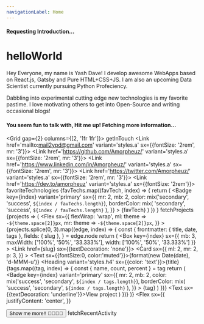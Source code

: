 ```yaml
---
navigationLabel: Home
---
```




<Flex><Spinner height='30' /><h4>Requesting Introduction...</h4></Flex>

# helloWorld
<Message variant='success' mb={2}>
  <Text variant='styles.h4'>Hey Everyone, my name is Yash Dave!</Text>
  I develop awesome WebApps based on React.js, Gatsby and Pure HTML+CSS+JS. I am also an upcoming Data Scientist currently pursuing Python Profeciency.
</Message>

<Message variant='success' mb={2}>Dabbling into experimental cutting edge new technologies is my favorite pastime. I love motivating others to get into Open-Source and writing occasional blogs!</Message>
<br />
<Flex><Spinner height='30' /><h4>You seem fun to talk with, Hit me up! Fetching more information...</h4></Flex>

<Grid gap={2} columns={[2, '1fr 1fr']}>
  <Box>
    <Heading variant='styles.h2' sx={{mb:0}}>getInTouch</Heading>
    <Link href='mailto:mail2ypd@gmail.com' variant='styles.a' sx={{fontSize: '2rem', mr: '3'}}><FontAwesomeIcon icon={faEnvelopeSquare} /></Link>
    <Link href='https://github.com/Amorpheuz/' variant='styles.a' sx={{fontSize: '2rem', mr: '3'}}><FontAwesomeIcon icon={faGithubSquare} /></Link>
    <Link href='https://www.linkedin.com/in/Amorpheuz/' variant='styles.a' sx={{fontSize: '2rem', mr: '3'}}><FontAwesomeIcon icon={faLinkedin} /></Link>
    <Link href='https://twitter.com/Amorpheuz/' variant='styles.a' sx={{fontSize: '2rem', mr: '3'}}><FontAwesomeIcon icon={faTwitterSquare} /></Link>
    <Link href='https://dev.to/amorpheuz' variant='styles.a' sx={{fontSize: '2rem'}}><FontAwesomeIcon icon={faDev} /></Link>
  </Box>
  <Box>
    <Heading variant='styles.h2' sx={{mb:0}}>favoriteTechnologies</Heading>
    {favTechs.map((favTech, index) => {
        return (
          <Badge
            key={index}
            variant='primary'
            sx={{
              mr: 2,
              mb: 2,
              color: mix('secondary', 'success', `${index / favTechs.length}`),
              borderColor: mix(
                'secondary',
                'success',
                `${index / favTechs.length}`
              ),
            }}
          >
            {favTech}
          </Badge>
        )
      })
    }
  </Box>
</Grid>
<Heading variant='styles.h2'>fetchProjects</Heading>
<SourceList filter='projects'>
  {projects => (
    <Flex
      sx={{
        flexWrap: 'wrap',
        ml: theme => `-${theme.space[2]}px`,
        mr: theme => `-${theme.space[2]}px`,
      }}
    >
      {projects.splice(0, 3).map((edge, index) => {
        const {
          frontmatter: { title, date, tags },
          fields: { slug },
        } = edge.node
        return (
          <Box
            key={index}
            sx={{ mb: 3, maxWidth: ['100%', '50%', '33.333%'], width: ['100%', '50%', '33.333%'] }}
          >
            <Link href={slug} sx={{textDecoration: 'none'}}>
              <Card
                sx={{
                  ml: 2, 
                  mr: 2,
                  p: 3,
                }}
              > 
                <Text sx={{fontSize:0, color:'muted'}}>{format(new Date(date), 'd-MMM-u')}</Text>
                <Heading variant='styles.h4' sx={{color: 'text'}}>{title}</Heading>
                {tags.map((tag, index) => {
                  const { name, count, percent } = tag
                  return (
                    <Badge
                      key={index}
                      variant='primary'
                      sx={{
                        mr: 2,
                        mb: 2,
                        color: mix('success', 'secondary', `${index / tags.length}`),
                        borderColor: mix(
                          'success',
                          'secondary',
                          `${index / tags.length}`
                        ),
                      }}
                    >
                      {tag}
                    </Badge>
                  )
                })}
                <Text sx={{textDecoration: 'underline'}}>View project</Text>
              </Card>
            </Link>
          </Box>
        )
      })}
    </Flex>
  )}
</SourceList>
<Flex 
  sx={{
    justifyContent: 'center',
  }}
>
  <Button as='a' mr={2} href='/projects' variant='primary' >Show me more!! 👨‍💻👩‍💻</Button>
</Flex>
<Divider/>
<Heading variant='styles.h2'>fetchRecentActivity</Heading>


